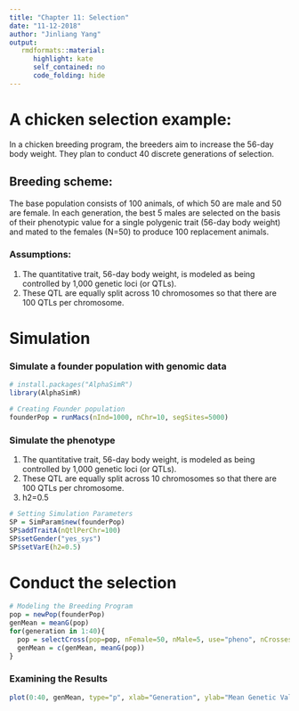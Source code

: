 ```yaml
---
title: "Chapter 11: Selection"
date: "11-12-2018"
author: "Jinliang Yang"
output:
   rmdformats::material:
      highlight: kate
      self_contained: no
      code_folding: hide
---
```


# A chicken selection example:

In a chicken breeding program, the breeders aim to increase the 56-day body weight.
They plan to conduct 40 discrete generations of selection.

## Breeding scheme:

The base population consists of 100 animals, of which 50 are male and 50 are female. In each generation, the best 5 males are selected on the basis of their phenotypic value for a single polygenic trait (56-day body weight) and mated to the females (N=50) to produce 100 replacement animals. 

### Assumptions:

1. The quantitative trait, 56-day body weight, is modeled as being controlled by 1,000 genetic loci (or QTLs). 
2. These QTL are equally split across 10 chromosomes so that there are 100 QTLs per chromosome. 


# Simulation

### Simulate a founder population with genomic data

```r
# install.packages("AlphaSimR")
library(AlphaSimR)

# Creating Founder population
founderPop = runMacs(nInd=1000, nChr=10, segSites=5000)
```


### Simulate the phenotype

1. The quantitative trait, 56-day body weight, is modeled as being controlled by 1,000 genetic loci (or QTLs). 
2. These QTL are equally split across 10 chromosomes so that there are 100 QTLs per chromosome. 
3. h2=0.5

```r
# Setting Simulation Parameters
SP = SimParam$new(founderPop)
SP$addTraitA(nQtlPerChr=100)
SP$setGender("yes_sys")
SP$setVarE(h2=0.5)
```



# Conduct the selection

```r
# Modeling the Breeding Program
pop = newPop(founderPop)
genMean = meanG(pop)
for(generation in 1:40){
  pop = selectCross(pop=pop, nFemale=50, nMale=5, use="pheno", nCrosses=100)
  genMean = c(genMean, meanG(pop))
}
```

### Examining the Results

```r
plot(0:40, genMean, type="p", xlab="Generation", ylab="Mean Genetic Value")
```












